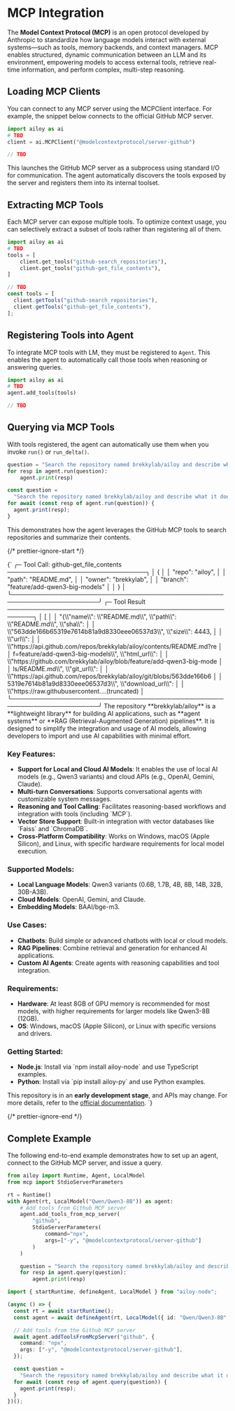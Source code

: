 # MCP Integration

The **Model Context Protocol (MCP)** is an open protocol developed by Anthropic
to standardize how language models interact with external systems—such as tools,
memory backends, and context managers. MCP enables structured, dynamic
communication between an LLM and its environment, empowering models to access
external tools, retrieve real-time information, and perform complex, multi-step
reasoning.

## Loading MCP Clients

You can connect to any MCP server using the MCPClient interface. For example,
the snippet below connects to the official GitHub MCP server.

<CodeTabs>

```python
import ailoy as ai
# TBD
client = ai.MCPClient("@modelcontextprotocol/server-github")
```

```javascript
// TBD
```

</CodeTabs>

This launches the GitHub MCP server as a subprocess using standard I/O for
communication. The agent automatically discovers the tools exposed by the server
and registers them into its internal toolset.

## Extracting MCP Tools

Each MCP server can expose multiple tools. To optimize context usage, you can
selectively extract a subset of tools rather than registering all of them.

<CodeTabs>

```python
import ailoy as ai
# TBD
tools = [
    client.get_tools("github-search_repositories"),
    client.get_tools("github-get_file_contents"),
]
```

```javascript
// TBD
const tools = [
  client.getTools("github-search_repositories"),
  client.getTools("github-get_file_contents"),
];
```

</CodeTabs>

## Registering Tools into Agent

To integrate MCP tools with LM, they must be registered to `Agent`. This enables
the agent to automatically call those tools when reasoning or answering queries.

<CodeTabs>

```python
import ailoy as ai
# TBD
agent.add_tools(tools)
```

```javascript
// TBD
```

</CodeTabs>

## Querying via MCP Tools

With tools registered, the agent can automatically use them when you invoke
`run()` or `run_delta()`.

<CodeTabs>

```python
question = "Search the repository named brekkylab/ailoy and describe what it does based on its README.md."
for resp in agent.run(question):
    agent.print(resp)
```

```typescript
const question =
  "Search the repository named brekkylab/ailoy and describe what it does based on its README.md.";
for await (const resp of agent.run(question)) {
  agent.print(resp);
}
```

</CodeTabs>

This demonstrates how the agent leverages the GitHub MCP tools to search
repositories and summarize their contents.

{/* prettier-ignore-start */}

<TerminalBox>
{`
╭─ Tool Call: github-get_file_contents ────────────────────────────────╮
│ {                                                                    │
│   "repo": "ailoy",                                                   │
│   "path": "README.md",                                               │
│   "owner": "brekkylab",                                              │
│   "branch": "feature/add-qwen3-big-models"                           │
│ }                                                                    │
╰──────────────────────────────────────────────────────────────────────╯
╭─ Tool Result ────────────────────────────────────────────────────────╮
│ [                                                                    │
│   "{\\"name\\": \\"README.md\\", \\"path\\": \\"README.md\\", \\"sha\\":       │
│ \\"563dde166b65319e7614b81a9d8330eee06537d3\\", \\"size\\": 4443,        │
│ \\"url\\":                                                             │
│ \\"https://api.github.com/repos/brekkylab/ailoy/contents/README.md?re │
│ f=feature/add-qwen3-big-models\\", \\"html_url\\":                      │
│ \\"https://github.com/brekkylab/ailoy/blob/feature/add-qwen3-big-mode │
│ ls/README.md\\", \\"git_url\\":                                         │
│ \\"https://api.github.com/repos/brekkylab/ailoy/git/blobs/563dde166b6 │
│ 5319e7614b81a9d8330eee06537d3\\", \\"download_url\\":                   │
│ \\"https://raw.githubusercontent....(truncated)                       │
╰──────────────────────────────────────────────────────────────────────╯
The repository **brekkylab/ailoy** is a **lightweight library** for building AI applications, such as **agent systems** or **RAG (Retrieval-Augmented Generation) pipelines**. It is designed to simplify the integration and usage of AI models, allowing developers to import and use AI capabilities with minimal effort.

### Key Features:
- **Support for Local and Cloud AI Models**: It enables the use of local AI models (e.g., Qwen3 variants) and cloud APIs (e.g., OpenAI, Gemini, Claude).
- **Multi-turn Conversations**: Supports conversational agents with customizable system messages.
- **Reasoning and Tool Calling**: Facilitates reasoning-based workflows and integration with tools (including \`MCP\`).
- **Vector Store Support**: Built-in integration with vector databases like \`Faiss\` and \`ChromaDB\`.
- **Cross-Platform Compatibility**: Works on Windows, macOS (Apple Silicon), and Linux, with specific hardware requirements for local model execution.

### Supported Models:
- **Local Language Models**: Qwen3 variants (0.6B, 1.7B, 4B, 8B, 14B, 32B, 30B-A3B).
- **Cloud Models**: OpenAI, Gemini, and Claude.
- **Embedding Models**: BAAI/bge-m3.

### Use Cases:
- **Chatbots**: Build simple or advanced chatbots with local or cloud models.
- **RAG Pipelines**: Combine retrieval and generation for enhanced AI applications.
- **Custom AI Agents**: Create agents with reasoning capabilities and tool integration.

### Requirements:
- **Hardware**: At least 8GB of GPU memory is recommended for most models, with higher requirements for larger models like Qwen3-8B (12GB).
- **OS**: Windows, macOS (Apple Silicon), or Linux with specific versions and drivers.

### Getting Started:
- **Node.js**: Install via \`npm install ailoy-node\` and use TypeScript examples.
- **Python**: Install via \`pip install ailoy-py\` and use Python examples.

This repository is in an **early development stage**, and APIs may change. For more details, refer to the [official documentation](https://brekkylab.github.io/ailoy/).
`}
</TerminalBox>

{/* prettier-ignore-end */}

## Complete Example

The following end-to-end example demonstrates how to set up an agent, connect to
the GitHub MCP server, and issue a query.

<CodeTabs>

```python
from ailoy import Runtime, Agent, LocalModel
from mcp import StdioServerParameters

rt = Runtime()
with Agent(rt, LocalModel("Qwen/Qwen3-8B")) as agent:
    # Add tools from Github MCP server
    agent.add_tools_from_mcp_server(
        "github",
        StdioServerParameters(
            command="npx",
            args=["-y", "@modelcontextprotocol/server-github"]
        )
    )

    question = "Search the repository named brekkylab/ailoy and describe what it does based on its README.md."
    for resp in agent.query(question):
        agent.print(resp)
```

```typescript
import { startRuntime, defineAgent, LocalModel } from "ailoy-node";

(async () => {
  const rt = await startRuntime();
  const agent = await defineAgent(rt, LocalModel({ id: "Qwen/Qwen3-8B" }));

  // Add tools from the Github MCP server
  await agent.addToolsFromMcpServer("github", {
    command: "npx",
    args: ["-y", "@modelcontextprotocol/server-github"],
  });

  const question =
    "Search the repository named brekkylab/ailoy and describe what it does based on its README.md.";
  for await (const resp of agent.query(question)) {
    agent.print(resp);
  }
})();
```

</CodeTabs>
